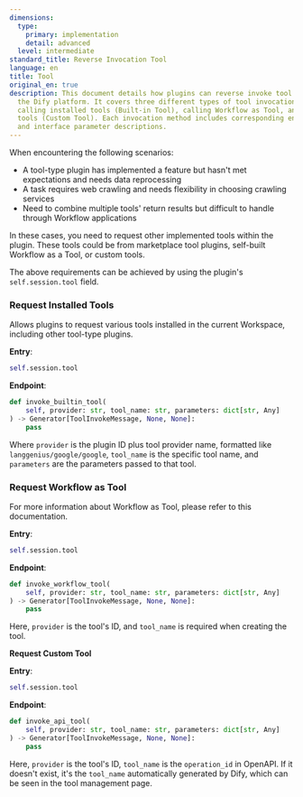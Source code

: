 ```yaml
---
dimensions:
  type:
    primary: implementation
    detail: advanced
  level: intermediate
standard_title: Reverse Invocation Tool
language: en
title: Tool
original_en: true
description: This document details how plugins can reverse invoke tool services in
  the Dify platform. It covers three different types of tool invocation methods -
  calling installed tools (Built-in Tool), calling Workflow as Tool, and calling custom
  tools (Custom Tool). Each invocation method includes corresponding entry points
  and interface parameter descriptions.
---
```


When encountering the following scenarios:

* A tool-type plugin has implemented a feature but hasn't met expectations and needs data reprocessing
* A task requires web crawling and needs flexibility in choosing crawling services
* Need to combine multiple tools' return results but difficult to handle through Workflow applications

In these cases, you need to request other implemented tools within the plugin. These tools could be from marketplace tool plugins, self-built Workflow as a Tool, or custom tools.

The above requirements can be achieved by using the plugin's `self.session.tool` field.

### **Request Installed Tools**

Allows plugins to request various tools installed in the current Workspace, including other tool-type plugins.

**Entry**:

```python
self.session.tool
```

**Endpoint**:

```python
def invoke_builtin_tool(
    self, provider: str, tool_name: str, parameters: dict[str, Any]
) -> Generator[ToolInvokeMessage, None, None]:
    pass
```

Where `provider` is the plugin ID plus tool provider name, formatted like `langgenius/google/google`, `tool_name` is the specific tool name, and `parameters` are the parameters passed to that tool.

### **Request Workflow as Tool**

For more information about Workflow as Tool, please refer to this documentation.

**Entry**:

```python
self.session.tool
```

**Endpoint**:

```python
def invoke_workflow_tool(
    self, provider: str, tool_name: str, parameters: dict[str, Any]
) -> Generator[ToolInvokeMessage, None, None]:
    pass
```

Here, `provider` is the tool's ID, and `tool_name` is required when creating the tool.

**Request Custom Tool**

**Entry**:

```python
self.session.tool
```

**Endpoint**:

```python
def invoke_api_tool(
    self, provider: str, tool_name: str, parameters: dict[str, Any]
) -> Generator[ToolInvokeMessage, None, None]:
    pass
```

Here, `provider` is the tool's ID, `tool_name` is the `operation_id` in OpenAPI. If it doesn't exist, it's the `tool_name` automatically generated by Dify, which can be seen in the tool management page.